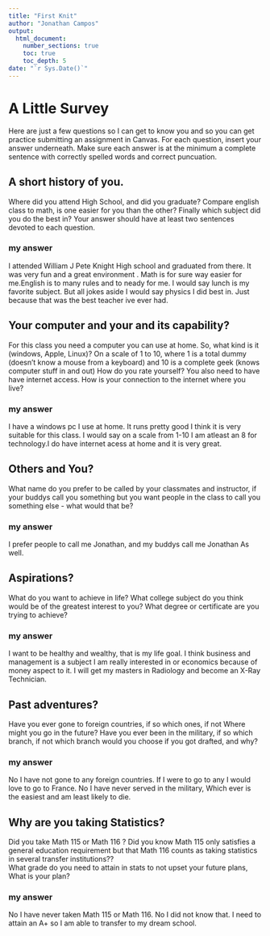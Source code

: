 ```yaml
---
title: "First Knit"
author: "Jonathan Campos"
output: 
  html_document:
    number_sections: true
    toc: true
    toc_depth: 5
date: "`r Sys.Date()`"   
---
```


# A Little Survey

Here are just a few questions so I can get to know you and so you can get practice submitting an assignment in Canvas.  For each question, insert your answer underneath. Make sure each answer is at the minimum a complete sentence with correctly spelled words and correct puncuation. 

## A short history of you.  
Where did you attend High School, and did you graduate? Compare english class to math, is one easier for you than the other? Finally which subject did you do the best in? Your answer should have at least two sentences devoted to each question.  
  
### my answer     
  
I attended William J Pete Knight High school and graduated from there. It was very fun and a great environment . Math is for sure way easier for me.English is to many rules and to neady for me. I would say lunch is my favorite subject. But all jokes aside I would say physics I did best in. Just because that was the best teacher ive ever had. 
     


## Your computer and your and its capability?  
 For this class  you need a computer you can use at home.  So, what kind is it (windows, Apple, Linux)?  On a scale of 1 to 10, where 1 is a total dummy (doesn't know a mouse from a keyboard) and 10 is a complete geek (knows computer stuff in and out) How do you rate yourself?  You also need to have have internet access. How is your connection to the internet where you live?

### my answer   
  I have a windows pc I use at home. It runs pretty good I think it is very suitable for this class. I would say on a scale from 1-10 I am atleast an 8 for technology.I do have internet acess at home and it is very great.
   

## Others and You?   
What name do you prefer to be called by your classmates and instructor, if your buddys call you something but you want people in the class to call you something else - what would that be? 

### my answer     
  
  I prefer people to call me Jonathan, and my buddys call me Jonathan As well. 
 




## Aspirations?   
What do you want to achieve in life?  What college subject do you think would be of the greatest interest to you? What degree or certificate are you trying to achieve?

### my answer     
  
  I want to be healthy and wealthy, that is my life goal. I think business and management is a subject I am really interested in or economics because of money aspect to it. I will get my masters in Radiology and become an X-Ray Technician.
 




## Past adventures?  
Have you ever gone to foreign countries, if so which ones, if not Where might you go in the future?  Have you ever been in the military, if so which branch, if not which branch would you choose if you got drafted, and why?

### my answer     
  
No I have not gone to any foreign countries. If I were to go to any I would love to go to France.  No I have never served in the military, Which ever is the easiest and am least likely to die.    
  




## Why are you taking Statistics?  
Did you take Math 115 or Math 116 ?  Did you know Math 115 only satisfies a general education requirement but that Math 116 counts as taking statistics in several transfer institutions??  
What grade do you need to attain in stats to not upset your future plans, What is your plan?  
 

### my answer     
  
No I have never taken Math 115 or Math 116. No I did not know that. I need to attain an A+ so I am able to transfer to my dream school.   
 






  




